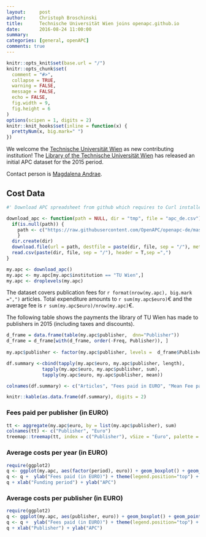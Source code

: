 ```yaml
---
layout:     post
author:     Christoph Broschinski
title:      Technische Universität Wien joins openapc.github.io
date:       2016-08-24 11:00:00
summary:    
categories: [general, openAPC]
comments: true
---
```



```r
knitr::opts_knit$set(base.url = "/")
knitr::opts_chunk$set(
  comment = "#>",
  collapse = TRUE,
  warning = FALSE, 
  message = FALSE,
  echo = FALSE,
  fig.width = 9,
  fig.height = 6
)
options(scipen = 1, digits = 2)
knitr::knit_hooks$set(inline = function(x) {
  prettyNum(x, big.mark=" ")
})
```

We welcome the [Technische Universität Wien](https://www.tuwien.ac.at/en/) as new contributing institution! The [Library of the Technische Universität Wien](http://www.ub.tuwien.ac.at/eng/) has released an initial APC dataset for the 2015 period. 

Contact person is [Magdalena Andrae](mailto:open-access@ub.tuwien.ac.at).

## Cost Data

```r
#' Download APC spreadsheet from github which requires to Curl installed

download_apc <- function(path = NULL, dir = "tmp", file = "apc_de.csv"){
  if(is.null(path)) {
    path <- c("https://raw.githubusercontent.com/OpenAPC/openapc-de/master/data/apc_de.csv")
    } 
  dir.create(dir) 
  download.file(url = path, destfile = paste(dir, file, sep = "/"), method = "curl")
  read.csv(paste(dir, file, sep = "/"), header = T,sep =",")
}

my.apc <- download_apc()
my.apc <- my.apc[my.apc$institution == "TU Wien",]
my.apc <- droplevels(my.apc)
```

The dataset covers publication fees for `r format(nrow(my.apc), big.mark =",")` articles. Total expenditure amounts to `r sum(my.apc$euro)`€ and the average fee is `r sum(my.apc$euro)/nrow(my.apc)`€.

The following table shows the payments the library of TU Wien has made to publishers in 2015 (including taxes and discounts).

```r
d_frame = data.frame(table(my.apc$publisher,  dnn="Publisher"))                 
d_frame = d_frame[with(d_frame, order(-Freq, Publisher)), ]                                           
                                    
my.apc$publisher <- factor(my.apc$publisher, levels =  d_frame$Publisher)

df.summary <-cbind(tapply(my.apc$euro, my.apc$publisher, length),
             tapply(my.apc$euro, my.apc$publisher, sum),
             tapply(my.apc$euro, my.apc$publisher, mean))

colnames(df.summary) <- c("Articles", "Fees paid in EURO", "Mean Fee paid")

knitr::kable(as.data.frame(df.summary), digits = 2)
```

### Fees paid per publisher (in EURO)

```r
tt <- aggregate(my.apc$euro, by = list(my.apc$publisher), sum)
colnames(tt) <- c("Publisher", "Euro")
treemap::treemap(tt, index = c("Publisher"), vSize = "Euro", palette = "Paired")
```

###  Average costs per year (in EURO)

```r
require(ggplot2)
q <- ggplot(my.apc, aes(factor(period), euro)) + geom_boxplot() + geom_point()
q <- q +  ylab("Fees paid (in EURO)") + theme(legend.position="top") + theme_bw(base_size = 18)
q + xlab("Funding period") + ylab("APC")
```

###  Average costs per publisher (in EURO)

```r
require(ggplot2)
q <- ggplot(my.apc, aes(publisher, euro)) + geom_boxplot() + geom_point()
q <- q +  ylab("Fees paid (in EURO)") + theme(legend.position="top") + theme_bw(base_size = 18) + coord_flip()
q + xlab("Publisher") + ylab("APC")
```
